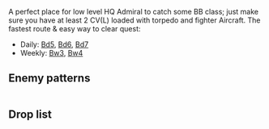 {{Map/Header}}
{{Map/Info
|en = Bashi Island
|jp = バシー島沖
|romaji = Bashī-tō oki
|strategy_name = [http://ja.wikipedia.org/wiki/%E6%9F%B3%E8%88%B9 Weeping Willow Transport] Tactics
|strategy_name_ja = 柳輸送作戦
|strategy_info = Eliminate the enemy fleet and transport bauxite from Bashi Island!
|strategy_info_ja = 敵艦隊を排除し、バシー島に集積されたボーキサイト資材を輸送せよ！
|exp_ship = 150
|exp_hq = 70
|exp_hq_boss = 840
}}
{{MapBranchingTable
|expand = true
|id = 2-2
|0 -> A, E/resource = * Random 50%/50% chance

|A -> B/resource, E/resource = * Random 50%/50% chance

|B/resource -> C/resource, D = * Random 50%/50% chance

|E/resource -> F/battle =
* 70% chance if the fleet contains at least one CV, CVL or AV ('''[[CVB]] does not count''')
* 30% chance if the fleet does not have any CV, CVL or AV
|E/resource -> G/battle = 
* 70% chance if the fleet does not have any CV, CVL or AV
* 30% chance if the fleet contains at least one CV, CVL or AV
}}
A perfect place for low level HQ Admiral to catch some BB class; just make sure you have at least 2 CV(L) loaded with torpedo and fighter Aircraft.
The fastest route & easy way to clear quest:
* Daily: [[Quests#Bd5|Bd5]], [[Quests#Bd6|Bd6]], [[Quests#Bd7|Bd7]]
* Weekly: [[Quests#Bw3|Bw3]], [[Quests#Bw4|Bw4]]
{{SectionEnd}}
==Enemy patterns==
{{Section}}
{{Map/Image|
{{Map/ImageNode|A|x=118|y=148}}
{{Map/ImageNode|E|x=172|y=219}}
{{Map/ImageNode|B|x=236|y=127}}
{{Map/ImageNode|G|x=284|y=288}}
{{Map/ImageNode|C|x=168|y=70}}
{{Map/ImageNode|D|x=347|y=108}}
{{Map/ImageNode|F|x=347|y=198}}
}}
<div class="scrollable" style="width:800px;max-height:400px;overflow:auto;">
{{Map/Nodes|name=敵水雷戦隊
|A
|Normal
|{{Formation|Line Ahead}}{{Formation|Echelon}}
|Light Cruiser To-Class
|Torpedo Cruiser Chi-Class
|Torpedo Cruiser Chi-Class
|Destroyer Ro-Class
|Destroyer I-Class
|Destroyer I-Class
|-
|A
|Normal
|{{Formation|Line Ahead}}{{Formation|Line Abreast}}
|Light Cruiser He-Class
|Light Cruiser He-Class
|Destroyer Ro-Class
|Destroyer Ro-Class
|Destroyer I-Class
|Destroyer I-Class
|-
|A
|Normal
|{{Formation|Line Ahead}}
|Torpedo Cruiser Chi-Class
|Torpedo Cruiser Chi-Class
|Destroyer Ha-Class
|Destroyer Ro-Class
|Destroyer Ro-Class
|Destroyer Ro-Class
}}
{{NodeInfo
|B
|Resource
|Bauxite
|5-10-15
}}
{{NodeInfo
|C
|Resource
|Itorch
|1
}}
{{Map/Nodes|name=敵運送船団
|D
|Normal
|{{Formation|Double Line}}
|Battleship Ru-Class
|Light Cruiser To-Class/Elite
|Destroyer Ni-Class
|Destroyer Ni-Class
|Transport Ship Wa-Class
|Transport Ship Wa-Class
|-
|D
|Normal
|{{Formation|Double Line}}
|Heavy Cruiser Ri-Class
|Heavy Cruiser Ri-Class
|Transport Ship Wa-Class
|Transport Ship Wa-Class
|Transport Ship Wa-Class
|Transport Ship Wa-Class
|-
|D
|Normal
|{{Formation|Double Line}}
|Battleship Ru-Class
|Destroyer Ni-Class/Elite
|Destroyer Ni-Class
|Transport Ship Wa-Class
|Transport Ship Wa-Class
|Transport Ship Wa-Class
}}
{{NodeInfo
|E
|Resource
|Bauxite
|15-20-25-30-35
}}
{{Map/Nodes|name=敵通商破壊艦隊
|F
|Boss
|{{Formation|Line Ahead}}{{Formation|Double Line}}
|Heavy Cruiser Ri-Class/Elite
|Heavy Cruiser Ri-Class
|Light Cruiser He-Class/Elite
|Light Cruiser He-Class
|Destroyer Ni-Class
|Destroyer Ni-Class
|-
|F
|Boss
|{{Formation|Line Ahead}}
|Heavy Cruiser Ri-Class/Elite
|Heavy Cruiser Ri-Class
|Torpedo Cruiser Chi-Class/Elite
|Light Cruiser He-Class
|Destroyer Ni-Class
|Destroyer Ni-Class
|-
|F
|Boss
|{{Formation|Diamond}}
|Standard Carrier Wo-Class/Elite
|Standard Carrier Wo-Class/Elite
|Heavy Cruiser Ri-Class/Elite
|Light Cruiser To-Class
|Destroyer Ha-Class
|Destroyer Ha-Class
}}
{{Map/Nodes|name=敵運送船団
|G
|Normal
|{{Formation|Double Line}}
|Battleship Ru-Class
|Destroyer Ni-Class/Elite
|Destroyer Ni-Class
|Transport Ship Wa-Class
|Transport Ship Wa-Class
|Transport Ship Wa-Class
|-
|G
|Normal
|{{Formation|Double Line}}
|Battleship Ru-Class
|Light Cruiser To-Class
|Destroyer Ni-Class/Elite
|Destroyer Ni-Class
|Transport Ship Wa-Class
|Transport Ship Wa-Class
|-
|G
|Normal
|{{Formation|Double Line}}
|Heavy Cruiser Ri-Class
|Heavy Cruiser Ri-Class
|Transport Ship Wa-Class
|Transport Ship Wa-Class
|Transport Ship Wa-Class
|Transport Ship Wa-Class
|-
|G
|Normal
|{{Formation|Double Line}}
|Battleship Ru-Class
|Light Cruiser To-Class/Elite
|Destroyer Ni-Class
|Destroyer Ni-Class
|Transport Ship Wa-Class
|Transport Ship Wa-Class
}}
</div> <!-- overflow -->
{{SectionEnd}}
==Drop list==
{{Section}}
{{Map/Drops
|regular = true
|no_legend = true
|filter_button = true
|nodes = A, D, F, G
|boss = F
|Akatsuki: A, D, G
|Aoba: A, D, F, G
|Arare: A, D, G
|Arashio: D, G
|Asashio: A
|Ashigara: A, D, F, G
|Atago: A, D, F, G
|Chikuma: A, D, F, G
|Chitose: F
|Chiyoda: F
|Choukai: A, D, F, G
|Fubuki: A, D, G
|Fumizuki: A, D, G
|Furutaka: A, D, F, G
|Fusou: A, D, F, G
|Haguro: A, D, F, G
|Hamakaze: F
|Hatsuharu: A, D, G
|Hatsushimo: A, D, G
|Hatsuyuki: A, D, G
|Hibiki: A, D, G
|Hiei: F
|Hiyou: A, D, F, G
|Ikazuchi: A, D, G
|Inazuma: A, D, G
|Ise: F
|Isonami: A, D, G
|Isuzu: A, D, F, G
|Jintsuu: A, D, F, G
|Junyou: A, D, F, G
|Kaga: F
|Kagerou: A, D, G
|Kako: A, D, F, G
|Kasumi: A, D, G
|Kikuzuki: A, D, G
|Kirishima: F
|Kisaragi: A, D, G
|Kiso: F
|Kitakami: F
|Kongou: F
|Kuma: F
|Kuroshio: A, D, G
|Maya: A, D, F, G
|Michishio: A, D, G
|Mikazuki: A, D, G
|Miyuki: A, D, G
|Mochizuki: A, D, G
|Mogami: A, D, F, G
|Murakumo: A, D, G
|Murasame: A, D, G
|Myoukou: A, D, F, G
|Nachi: A, D, F, G
|Nagatsuki: A, D, G
|Naka: A, D, F, G
|Natori: A, D, F, G
|Nenohi: A, D, G
|Ooshio: A, D, G
|Ryuujou: A, D, F, G
|Samidare: A, D, G
|Satsuki: A, D, G
|Sendai: A, D, F, G
|Shigure: A, D, G
|Shikinami: A, D, G
|Shiranui: A, D, G
|Shirayuki: A, D, G
|Shouhou: A, D, F, G
|Souryuu: F
|Takao: A, D, F, G
|Tama: F
|Tatsuta: A, D, G
|Tenryuu: A, D, G
|Tone: A, D, F, G
|Wakaba: A, D, G
|Yamashiro: A, D, F, G
|Yayoi: F
|Yura: A, F, G
|Yuudachi: A, D, G
}}
{{SectionEnd}}